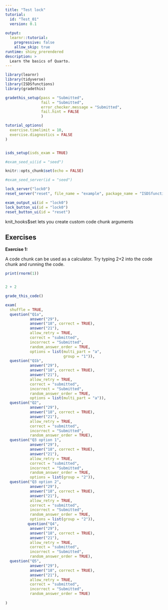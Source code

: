 ```yaml
---
title: "Test lock"
tutorial:
  id: "Test_01"
  version: 0.1
  
output:
  learnr::tutorial:
    progressive: false
    allow_skip: true
runtime: shiny_prerendered
description: >
  Learn the basics of Quarto.
---
```


```r
library(learnr)
library(tidyverse)
library(ISDSfunctions)
library(gradethis)

gradethis_setup(pass = "Submitted",
                fail = "Submitted",
                error_checker.message = "Submitted",
                fail.hint = FALSE
                )

tutorial_options(
  exercise.timelimit = 10,
  exercise.diagnostics = FALSE
)


isds_setup(isds_exam = TRUE)

#exam_seed_ui(id = "seed")

knitr::opts_chunk$set(echo = FALSE)
```

```r
#exam_seed_server(id = "seed")
```

```r
lock_server("lock0")
reset_server("reset", file_name = "example", package_name = "ISDSfunctions")
```

```r
exam_output_ui(id = "lock0")
lock_button_ui(id = "lock0")
reset_button_ui(id = "reset")
```


knit_hooks$set lets you create custom code chunk arguments

## Exercises

**Exercise 1:**

A code chunk can be used as a calculator. Try typing 2+2 into the code chunk and running the code.

```r
print(rnorm(1))
```


```r

```

```r
2 + 2
```

```r
grade_this_code()
```

```r
exam(
  shuffle = TRUE,
  question("Q1a",
           answer("29"),
           answer("18", correct = TRUE),
           answer("21"),
           allow_retry = TRUE,
           correct = "submitted",
           incorrect = "Submitted",
           random_answer_order = TRUE,
           options = list(multi_part = "a",
                          group = "1")),
  question("Q1b",
           answer("29"),
           answer("18", correct = TRUE),
           answer("21"),
           allow_retry = TRUE,
           correct = "submitted",
           incorrect = "Submitted",
           random_answer_order = TRUE,
           options = list(multi_part = "a")),
  question("Q2",
           answer("29"),
           answer("18", correct = TRUE),
           answer("21"),
           allow_retry = TRUE,
           correct = "submitted",
           incorrect = "Submitted",
           random_answer_order = TRUE),
  question("Q3 option 1",
           answer("29"),
           answer("18", correct = TRUE),
           answer("21"),
           allow_retry = TRUE,
           correct = "submitted",
           incorrect = "Submitted",
           random_answer_order = TRUE,
           options = list(group = "2")),
  question("Q3 option 2",
           answer("29"),
           answer("18", correct = TRUE),
           answer("21"),
           allow_retry = TRUE,
           correct = "submitted",
           incorrect = "Submitted",
           random_answer_order = TRUE,
           options = list(group = "2")),
          question("Q4",
           answer("29"),
           answer("18", correct = TRUE),
           answer("21"),
           allow_retry = TRUE,
           correct = "submitted",
           incorrect = "Submitted",
           random_answer_order = TRUE),
  question("Q5",
           answer("29"),
           answer("18", correct = TRUE),
           answer("21"),
           allow_retry = TRUE,
           correct = "submitted",
           incorrect = "Submitted",
           random_answer_order = TRUE) 
  
)
```



